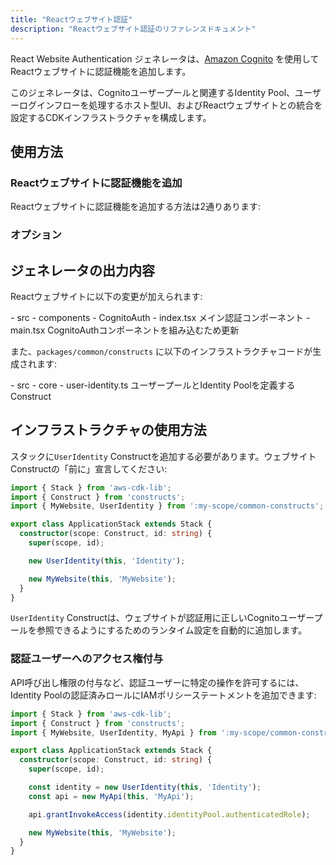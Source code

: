 ```yaml
---
title: "Reactウェブサイト認証"
description: "Reactウェブサイト認証のリファレンスドキュメント"
---
```





React Website Authentication ジェネレータは、[Amazon Cognito](https://aws.amazon.com/cognito/) を使用してReactウェブサイトに認証機能を追加します。

このジェネレータは、Cognitoユーザープールと関連するIdentity Pool、ユーザーログインフローを処理するホスト型UI、およびReactウェブサイトとの統合を設定するCDKインフラストラクチャを構成します。

## 使用方法

### Reactウェブサイトに認証機能を追加

Reactウェブサイトに認証機能を追加する方法は2通りあります:

<RunGenerator generator="ts#react-website#auth" />

### オプション

<GeneratorParameters generator="ts#react-website#auth" />

## ジェネレータの出力内容

Reactウェブサイトに以下の変更が加えられます:

<FileTree>
  - src
    - components
      - CognitoAuth
        - index.tsx メイン認証コンポーネント
    - main.tsx CognitoAuthコンポーネントを組み込むため更新
</FileTree>

また、`packages/common/constructs` に以下のインフラストラクチャコードが生成されます:

<FileTree>
  - src
    - core
      - user-identity.ts ユーザープールとIdentity Poolを定義するConstruct
</FileTree>

## インフラストラクチャの使用方法

スタックに`UserIdentity` Constructを追加する必要があります。ウェブサイトConstructの「前に」宣言してください:

```ts title="packages/infra/src/stacks/application-stack.ts" {3,9}
import { Stack } from 'aws-cdk-lib';
import { Construct } from 'constructs';
import { MyWebsite, UserIdentity } from ':my-scope/common-constructs';

export class ApplicationStack extends Stack {
  constructor(scope: Construct, id: string) {
    super(scope, id);

    new UserIdentity(this, 'Identity');

    new MyWebsite(this, 'MyWebsite');
  }
}
```

`UserIdentity` Constructは、ウェブサイトが認証用に正しいCognitoユーザープールを参照できるようにするための<Link path="guides/react-website#runtime-configuration">ランタイム設定</Link>を自動的に追加します。

### 認証ユーザーへのアクセス権付与

API呼び出し権限の付与など、認証ユーザーに特定の操作を許可するには、Identity Poolの認証済みロールにIAMポリシーステートメントを追加できます:

```ts title="packages/infra/src/stacks/application-stack.ts" {12}
import { Stack } from 'aws-cdk-lib';
import { Construct } from 'constructs';
import { MyWebsite, UserIdentity, MyApi } from ':my-scope/common-constructs';

export class ApplicationStack extends Stack {
  constructor(scope: Construct, id: string) {
    super(scope, id);

    const identity = new UserIdentity(this, 'Identity');
    const api = new MyApi(this, 'MyApi');

    api.grantInvokeAccess(identity.identityPool.authenticatedRole);

    new MyWebsite(this, 'MyWebsite');
  }
}
```